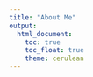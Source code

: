 ```yaml
---
title: "About Me"
output: 
  html_document:
    toc: true
    toc_float: true
    theme: cerulean
---
```





